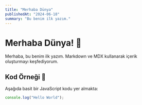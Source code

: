 ```yaml
---
title: "Merhaba Dünya"
publishedAt: "2024-06-18"
summary: "Bu benim ilk yazım."
---
```


# Merhaba Dünya! 👋

Merhaba, bu benim ilk yazım. Markdown ve MDX kullanarak içerik oluşturmayı keşfediyorum.

## Kod Örneği 🚀

Aşağıda basit bir JavaScript kodu yer almakta:

```jsx
console.log("Hello World");
